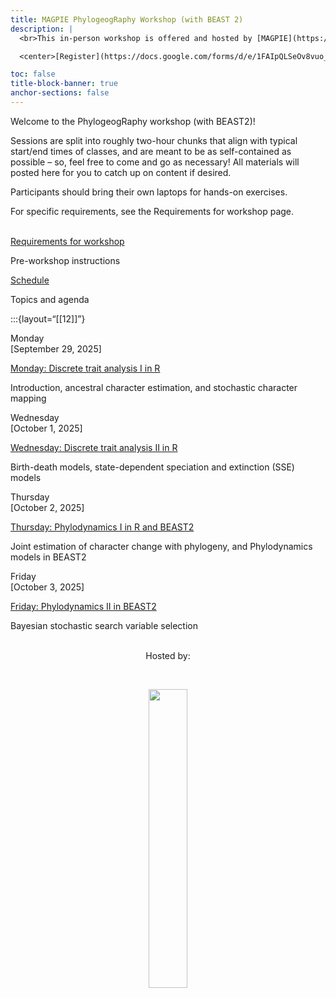 ```yaml
---
title: MAGPIE PhylogeogRaphy Workshop (with BEAST 2)
description: |
  <br>This in-person workshop is offered and hosted by [MAGPIE](https://www.sfu.ca/magpie.html) in the Department of Mathematics at Simon Fraser University.   

  <center>[Register](https://docs.google.com/forms/d/e/1FAIpQLSeOv8vuo_HdsrBvmoONwcjoCHNAPPXnRvYSXVJmDQBSgpsrJw/viewform?usp=dialog){.btn .btn-outline-primary}</center>

toc: false
title-block-banner: true
anchor-sections: false
---
```


Welcome to the PhylogeogRaphy workshop (with BEAST2)! 


Sessions are split into roughly two-hour chunks that align with typical start/end times of classes, and are meant to be as self-contained as possible -- so, feel free to come and go as necessary! All materials will posted here for you to catch up on content if desired.

Participants should bring their own laptops for hands-on exercises.  

For specific requirements, see the Requirements for workshop page.<br><br>

:::{layout="[[10]]"}

:::{.card .mb-3}
:::{.card-body}
[Requirements for workshop](topics/requirements.qmd){.card-title .stretched-link}

:::{.text-muted}
Pre-workshop instructions
:::
:::
:::
:::

:::{layout="[[10]]"}

:::{.card .mb-3}
:::{.card-body}
[Schedule](schedule.qmd){.card-title .stretched-link}

:::{.text-muted}
Topics and agenda
:::
:::
:::
:::


<!-- ================= Day 1 ================= -->
:::{layout="[[12]]"}

:::{.date}
Monday<br>[September 29, 2025]
:::

:::{layout="[[10]]"}

:::{.card .mb-3}
:::{.card-body}
[Monday: Discrete trait analysis I in R](monday.qmd){.card-title .stretched-link}

:::{.text-muted}
Introduction, ancestral character estimation, and stochastic character mapping
:::
:::
:::
:::

<!-- ================= Day 2 ================= -->
:::{layout="[[12]]"}

:::{.date}
Wednesday<br>[October 1, 2025]
:::


:::{.card .mb-3}
:::{.card-body}
[Wednesday: Discrete trait analysis II in R](wednesday.qmd){.card-title .stretched-link}

:::{.text-muted}
Birth-death models, state-dependent speciation and extinction (SSE) models
:::
:::
:::
:::

<!-- ================= Day 3 ================= -->
:::{layout="[[12]]"}

:::{.date}
Thursday<br>[October 2, 2025]
:::



:::{.card .mb-3}
:::{.card-body}
[Thursday: Phylodynamics I in R and BEAST2](thursday.qmd){.card-title .stretched-link}

:::{.text-muted}
Joint estimation of character change with phylogeny, and Phylodynamics models in BEAST2
:::
:::
:::
:::

<!-- ================= Day 4 ================= -->
:::{layout="[[12]]"}

:::{.date}
Friday<br>[October 3, 2025]
:::


:::{.card .mb-3}
:::{.card-body}
[Friday: Phylodynamics II in BEAST2](friday.qmd){.card-title .stretched-link}

:::{.text-muted}
Bayesian stochastic search variable selection
:::
:::
:::
:::




<!--
Can repeat for more days and sessions...
-->

<!--
<br><br>
![](img/duck_coffee.png){fig-alt="front logo"}
-->

<br>
<center>Hosted by:</center>
<br>

<center>![](img/magpieLogo/lightBackground/transparentcircle_darktext.png){fig-alt="host logo" width="35%"}</center>
